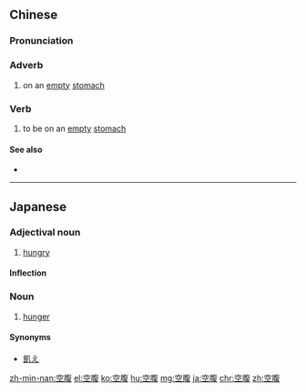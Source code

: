 ==Chinese==
{{zh-forms}}

===Pronunciation===
{{zh-pron
|m=kōngfù
|mn=khang-pak
|cat=adv,v
}}

===Adverb===
{{zh-adv}}

# on an [[empty]] [[stomach]]

===Verb===
{{zh-verb}}

# to be on an [[empty]] [[stomach]]

====See also====
* {{zh-l|禁食}}

----

==Japanese==
{{ja-kanjitab|くう|ふく|yomi=on}}

===Adjectival noun===
{{ja-adj|infl=na|くうふく}}

# [[hungry]]

====Inflection====
{{ja-na|くうふく}}

===Noun===
{{ja-noun|くうふく}}

# [[hunger]]

====Synonyms====
* [[飢え]]

[[zh-min-nan:空腹]]
[[el:空腹]]
[[ko:空腹]]
[[hu:空腹]]
[[mg:空腹]]
[[ja:空腹]]
[[chr:空腹]]
[[zh:空腹]]